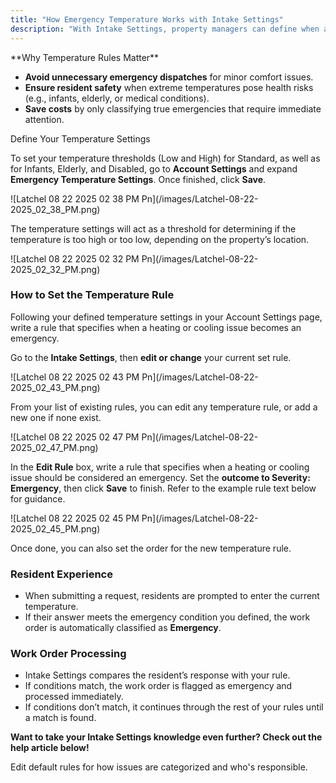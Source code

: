 ```yaml
---
title: "How Emergency Temperature Works with Intake Settings"
description: "With Intake Settings, property managers can define when a temperature-related issue, such as an air conditioning or heating problem, qualifies as an emergency. Instead of relying on a fixed definition, you can set your own plain-language rules that take outside or inside temperature into account."
---
```


<Check>
  **Why Temperature Rules Matter**

  - **Avoid unnecessary emergency dispatches** for minor comfort issues.
  - **Ensure resident safety** when extreme temperatures pose health risks (e.g., infants, elderly, or medical conditions).
  - **Save costs** by only classifying true emergencies that require immediate attention.
</Check>

Define Your Temperature Settings

To set your temperature thresholds (Low and High) for Standard, as well as for Infants, Elderly, and Disabled, go to **Account Settings** and expand **Emergency Temperature Settings**. Once finished, click **Save**.

<Frame>
  ![Latchel 08 22 2025 02 38 PM Pn](/images/Latchel-08-22-2025_02_38_PM.png)
</Frame>

The temperature settings will act as a threshold for determining if the temperature is too high or too low, depending on the property’s location.

<Frame>
  ![Latchel 08 22 2025 02 32 PM Pn](/images/Latchel-08-22-2025_02_32_PM.png)
</Frame>

### **How to Set the Temperature Rule**

Following your defined temperature settings in your Account Settings page, write a rule that specifies when a heating or cooling issue becomes an emergency.

Go to the **Intake Settings**, then **edit or change** your current set rule. 

<Frame>
  ![Latchel 08 22 2025 02 43 PM Pn](/images/Latchel-08-22-2025_02_43_PM.png)
</Frame>

From your list of existing rules, you can edit any temperature rule, or add a new one if none exist.

<Frame>
  ![Latchel 08 22 2025 02 47 PM Pn](/images/Latchel-08-22-2025_02_47_PM.png)
</Frame>

In the **Edit Rule** box, write a rule that specifies when a heating or cooling issue should be considered an emergency. Set the **outcome to Severity: Emergency**, then click **Save** to finish. Refer to the example rule text below for guidance. 

<Frame>
  ![Latchel 08 22 2025 02 45 PM Pn](/images/Latchel-08-22-2025_02_45_PM.png)
</Frame>

Once done, you can also set the order for the new temperature rule. 

### **Resident Experience**

- When submitting a request, residents are prompted to enter the current temperature.
- If their answer meets the emergency condition you defined, the work order is automatically classified as **Emergency**.

### **Work Order Processing**

- Intake Settings compares the resident’s response with your rule.
- If conditions match, the work order is flagged as emergency and processed immediately.
- If conditions don’t match, it continues through the rest of your rules until a match is found.

**Want to take your Intake Settings knowledge even further? Check out the help article below\!**

<Card title="Manage Intake Settings" icon="arrows-to-line" iconType="duotone" color="#ff9b8a" href="/s/topic/0TO5e000000h9wqGAA/Managing-Intake-Settings">
  Edit default rules for how issues are categorized and who's responsible.
</Card>